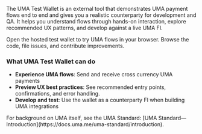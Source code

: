 The UMA Test Wallet is an external tool that demonstrates UMA payment flows end to end and gives you a realistic counterparty for development and QA. It helps you understand flows through hands-on interaction, explore recommended UX patterns, and develop against a live UMA FI.

<CardGroup cols={2}>
<Card title="Launch Test Wallet" icon="/images/IconGlobus.svg" href="https://test.uma.me">
Open the hosted test wallet to try UMA flows in your browser.
</Card>

<Card title="GitHub Repository" icon="/images/github.svg" href="https://github.com/uma-universal-money-address/uma-test-wallet">
Browse the code, file issues, and contribute improvements.
</Card>
</CardGroup>

### What UMA Test Wallet can do
- **Experience UMA flows**: Send and receive cross currency UMA payments 
- **Preview UX best practices**: See recommended entry points, confirmations, and error handling.
- **Develop and test**: Use the wallet as a counterparty FI when building UMA integrations

<Note>
For background on UMA itself, see the UMA Standard: [UMA Standard—Introduction](https://docs.uma.me/uma-standard/introduction).
</Note>

